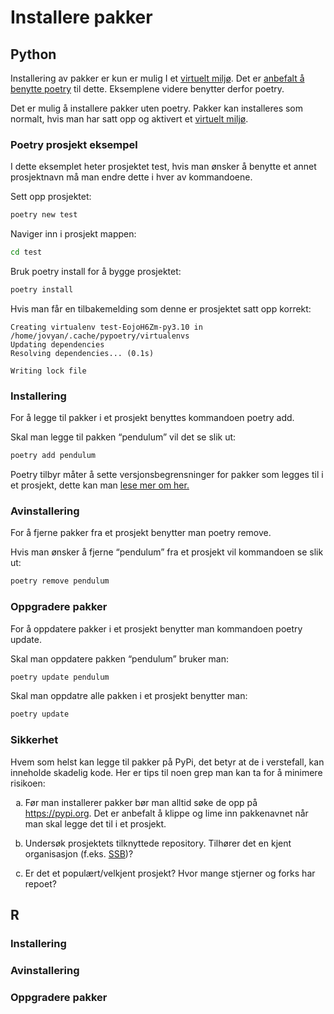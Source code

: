 # Installere pakker 

## Python 
Installering av pakker er kun er mulig I et [virtuelt miljø](virtual-env.qmd). Det er [anbefalt å benytte poetry](virtual-env.qmd#Anbefalning) til dette. Eksemplene videre benytter derfor poetry.

Det er mulig å installere pakker uten poetry. Pakker kan installeres som normalt, hvis man har satt opp og aktivert et [virtuelt miljø](virtual-env.qmd). 

### Poetry prosjekt eksempel 
I dette eksemplet heter prosjektet test, hvis man ønsker å benytte et annet prosjektnavn må man endre dette i hver av kommandoene. 
 
Sett opp prosjektet: 
```bash 
poetry new test
```  

Naviger inn i prosjekt mappen: 
```bash 
cd test
``` 
 
 Bruk poetry install for å bygge prosjektet: 

```bash 
poetry install
``` 

Hvis man får en tilbakemelding som denne er prosjektet satt opp korrekt: 
```shell 
Creating virtualenv test-EojoH6Zm-py3.10 in /home/jovyan/.cache/pypoetry/virtualenvs 
Updating dependencies 
Resolving dependencies... (0.1s) 

Writing lock file 
``` 

 
 
 

### Installering 
For å legge til pakker i et prosjekt benyttes kommandoen poetry add. 

Skal man legge til pakken "pendulum" vil det se slik ut: 
```bash 
poetry add pendulum
``` 

Poetry tilbyr måter å sette versjonsbegrensninger for pakker som legges til i et prosjekt, dette kan man [lese mer om her.](https://python-poetry.org/docs/cli/#add) 

### Avinstallering 
For å fjerne pakker fra et prosjekt benytter man poetry remove. 

Hvis man ønsker å fjerne "pendulum" fra et prosjekt vil kommandoen se slik ut: 
```bash 
poetry remove pendulum
``` 

### Oppgradere pakker 
For å oppdatere pakker i et prosjekt benytter man kommandoen poetry update. 

Skal man oppdatere pakken "pendulum" bruker man: 
```bash 
poetry update pendulum
``` 

 
 

Skal man oppdatre alle pakken i et prosjekt benytter man: 

```bash 
poetry update 
``` 

 
 

### Sikkerhet 

Hvem som helst kan legge til pakker på PyPi, det betyr at de i verstefall, kan inneholde skadelig kode. Her er tips til noen grep man kan ta for å minimere risikoen:  

a) Før man installerer pakker bør man alltid søke de opp på [https://pypi.org](https://pypi.org). Det er anbefalt å klippe og lime inn pakkenavnet når man skal legge det til i et prosjekt.  

b) Undersøk prosjektets tilknyttede repository. Tilhører det en kjent organisasjon (f.eks. [SSB](https://github.com/statisticsnorway))?  

c) Er det et populært/velkjent prosjekt? Hvor mange stjerner og forks har repoet? 

## R

### Installering

### Avinstallering

### Oppgradere pakker